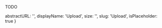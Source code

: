 TODO

  abstractURL: '',
  displayName: 'Upload',
  size: '',
  slug: 'Upload',
  isPlaceholder: true
}
